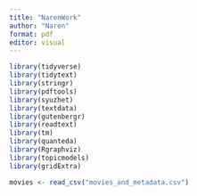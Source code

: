 ```yaml
---
title: "NarenWork"
author: "Naren"
format: pdf
editor: visual
---
```


```r
library(tidyverse)
library(tidytext)
library(stringr)
library(pdftools)
library(syuzhet)
library(textdata)
library(gutenbergr)
library(readtext)
library(tm)
library(quanteda)
library(Rgraphviz)
library(topicmodels)
library(gridExtra)
```
```r
movies <- read_csv("movies_and_metadata.csv")
```
